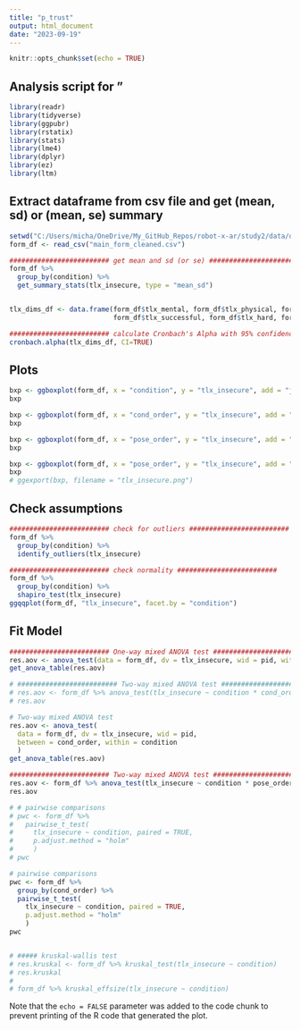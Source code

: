 ```yaml
---
title: "p_trust"
output: html_document
date: "2023-09-19"
---
```


```r
knitr::opts_chunk$set(echo = TRUE)
```

## Analysis script for "

```r
library(readr)
library(tidyverse)
library(ggpubr)
library(rstatix)
library(stats)
library(lme4)
library(dplyr)
library(ez)
library(ltm)
```


## Extract dataframe from csv file and get (mean, sd) or (mean, se) summary

```r

setwd("C:/Users/micha/OneDrive/My_GitHub_Repos/robot-x-ar/study2/data/questionnaire")
form_df <- read_csv("main_form_cleaned.csv")

######################### get mean and sd (or se) ######################### 
form_df %>%
  group_by(condition) %>%
  get_summary_stats(tlx_insecure, type = "mean_sd")


tlx_dims_df <- data.frame(form_df$tlx_mental, form_df$tlx_physical, form_df$tlx_hurried, 
                          form_df$tlx_successful, form_df$tlx_hard, form_df$tlx_insecure)

######################### calculate Cronbach's Alpha with 95% confidence interval ######################### 
cronbach.alpha(tlx_dims_df, CI=TRUE)


```

## Plots

```r

bxp <- ggboxplot(form_df, x = "condition", y = "tlx_insecure", add = "jitter")
bxp

bxp <- ggboxplot(form_df, x = "cond_order", y = "tlx_insecure", add = "jitter", color = "condition")
bxp

bxp <- ggboxplot(form_df, x = "pose_order", y = "tlx_insecure", add = "jitter", color = "condition")
bxp

bxp <- ggboxplot(form_df, x = "pose_order", y = "tlx_insecure", add = "jitter")
bxp
# ggexport(bxp, filename = "tlx_insecure.png")

```


## Check assumptions

```r

######################### check for outliers ######################### 
form_df %>%
  group_by(condition) %>%
  identify_outliers(tlx_insecure)

######################### check normality ######################### 
form_df %>%
  group_by(condition) %>%
  shapiro_test(tlx_insecure)
ggqqplot(form_df, "tlx_insecure", facet.by = "condition")


```


## Fit Model

```r

######################### One-way mixed ANOVA test #########################  
res.aov <- anova_test(data = form_df, dv = tlx_insecure, wid = pid, within = condition)
get_anova_table(res.aov)

# ######################### Two-way mixed ANOVA test #########################  
# res.aov <- form_df %>% anova_test(tlx_insecure ~ condition * cond_order)
# res.aov

# Two-way mixed ANOVA test
res.aov <- anova_test(
  data = form_df, dv = tlx_insecure, wid = pid,
  between = cond_order, within = condition
  )
get_anova_table(res.aov)

######################### Two-way mixed ANOVA test #########################  
res.aov <- form_df %>% anova_test(tlx_insecure ~ condition * pose_order)
res.aov

# # pairwise comparisons
# pwc <- form_df %>%
#   pairwise_t_test(
#     tlx_insecure ~ condition, paired = TRUE,
#     p.adjust.method = "holm"
#     )
# pwc

# pairwise comparisons
pwc <- form_df %>%
  group_by(cond_order) %>%
  pairwise_t_test(
    tlx_insecure ~ condition, paired = TRUE,
    p.adjust.method = "holm"
    )
pwc


# ##### kruskal-wallis test
# res.kruskal <- form_df %>% kruskal_test(tlx_insecure ~ condition)
# res.kruskal
# 
# form_df %>% kruskal_effsize(tlx_insecure ~ condition)


```



Note that the `echo = FALSE` parameter was added to the code chunk to prevent printing of the R code that generated the plot.
